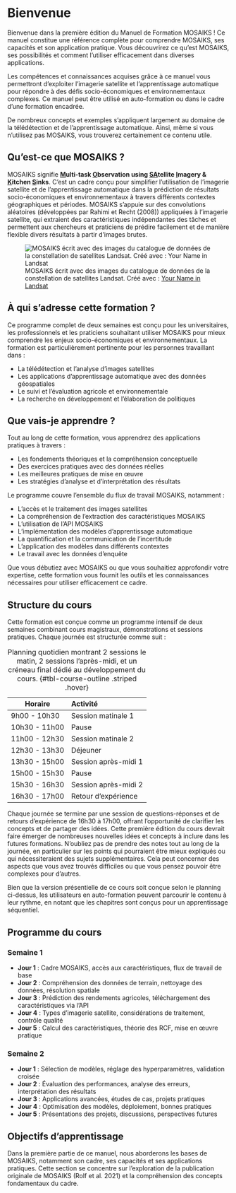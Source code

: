 # Bienvenue {.unnumbered}

Bienvenue dans la première édition du Manuel de Formation MOSAIKS ! Ce manuel constitue une référence complète pour comprendre MOSAIKS, ses capacités et son application pratique. Vous découvrirez ce qu'est MOSAIKS, ses possibilités et comment l'utiliser efficacement dans diverses applications.

Les compétences et connaissances acquises grâce à ce manuel vous permettront d'exploiter l'imagerie satellite et l'apprentissage automatique pour répondre à des défis socio-économiques et environnementaux complexes. Ce manuel peut être utilisé en auto-formation ou dans le cadre d'une formation encadrée.

De nombreux concepts et exemples s'appliquent largement au domaine de la télédétection et de l'apprentissage automatique. Ainsi, même si vous n'utilisez pas MOSAIKS, vous trouverez certainement ce contenu utile.

## Qu'est-ce que MOSAIKS ?

MOSAIKS signifie **<ins>M</ins>ulti-task <ins>O</ins>bservation using <ins>SA</ins>tellite <ins>I</ins>magery & <ins>K</ins>itchen <ins>S</ins>inks**. C'est un cadre conçu pour simplifier l'utilisation de l'imagerie satellite et de l'apprentissage automatique dans la prédiction de résultats socio-économiques et environnementaux à travers différents contextes géographiques et périodes. MOSAIKS s'appuie sur des convolutions aléatoires (développées par Rahimi et Recht (2008)) appliquées à l'imagerie satellite, qui extraient des caractéristiques indépendantes des tâches et permettent aux chercheurs et praticiens de prédire facilement et de manière flexible divers résultats à partir d'images brutes.

![MOSAIKS écrit avec des images du catalogue de données de la constellation de satellites Landsat. Créé avec : [Your Name in Landsat](https://landsat.gsfc.nasa.gov/apps/YourNameInLandsat-main/)](images/mosaiks-in-landsat.png){#fig-mosaiks-in-landsat}

## À qui s'adresse cette formation ?

Ce programme complet de deux semaines est conçu pour les universitaires, les professionnels et les praticiens souhaitant utiliser MOSAIKS pour mieux comprendre les enjeux socio-économiques et environnementaux. La formation est particulièrement pertinente pour les personnes travaillant dans :

- La télédétection et l'analyse d'images satellites
- Les applications d'apprentissage automatique avec des données géospatiales
- Le suivi et l'évaluation agricole et environnementale
- La recherche en développement et l'élaboration de politiques

## Que vais-je apprendre ?

Tout au long de cette formation, vous apprendrez des applications pratiques à travers :

- Les fondements théoriques et la compréhension conceptuelle
- Des exercices pratiques avec des données réelles
- Les meilleures pratiques de mise en œuvre
- Les stratégies d'analyse et d'interprétation des résultats

Le programme couvre l'ensemble du flux de travail MOSAIKS, notamment :

- L'accès et le traitement des images satellites
- La compréhension de l'extraction des caractéristiques MOSAIKS
- L'utilisation de l'API MOSAIKS
- L'implémentation des modèles d'apprentissage automatique
- La quantification et la communication de l'incertitude
- L'application des modèles dans différents contextes
- Le travail avec les données d'enquête

Que vous débutiez avec MOSAIKS ou que vous souhaitiez approfondir votre expertise, cette formation vous fournit les outils et les connaissances nécessaires pour utiliser efficacement ce cadre.

## Structure du cours

Cette formation est conçue comme un programme intensif de deux semaines combinant cours magistraux, démonstrations et sessions pratiques. Chaque journée est structurée comme suit :

| **Horaire**     | **Activité**           |
|-----------------|:-----------------------|
| 9h00 - 10h30    | Session matinale 1     |
| 10h30 - 11h00   | Pause                  |
| 11h00 - 12h30   | Session matinale 2     |
| 12h30 - 13h30   | Déjeuner               |
| 13h30 - 15h00   | Session après-midi 1   |
| 15h00 - 15h30   | Pause                  |
| 15h30 - 16h30   | Session après-midi 2   |
| 16h30 - 17h00   | Retour d'expérience    |

: Planning quotidien montrant 2 sessions le matin, 2 sessions l'après-midi, et un créneau final dédié au développement du cours. {#tbl-course-outline .striped .hover}

Chaque journée se termine par une session de questions-réponses et de retours d'expérience de 16h30 à 17h00, offrant l'opportunité de clarifier les concepts et de partager des idées. Cette première édition du cours devrait faire émerger de nombreuses nouvelles idées et concepts à inclure dans les futures formations. N'oubliez pas de prendre des notes tout au long de la journée, en particulier sur les points qui pourraient être mieux expliqués ou qui nécessiteraient des sujets supplémentaires. Cela peut concerner des aspects que vous avez trouvés difficiles ou que vous pensez pouvoir être complexes pour d'autres.

Bien que la version présentielle de ce cours soit conçue selon le planning ci-dessus, les utilisateurs en auto-formation peuvent parcourir le contenu à leur rythme, en notant que les chapitres sont conçus pour un apprentissage séquentiel.

## Programme du cours

### Semaine 1

- **Jour 1** : Cadre MOSAIKS, accès aux caractéristiques, flux de travail de base
- **Jour 2** : Compréhension des données de terrain, nettoyage des données, résolution spatiale
- **Jour 3** : Prédiction des rendements agricoles, téléchargement des caractéristiques via l'API
- **Jour 4** : Types d'imagerie satellite, considérations de traitement, contrôle qualité
- **Jour 5** : Calcul des caractéristiques, théorie des RCF, mise en œuvre pratique

### Semaine 2

- **Jour 1** : Sélection de modèles, réglage des hyperparamètres, validation croisée
- **Jour 2** : Évaluation des performances, analyse des erreurs, interprétation des résultats
- **Jour 3** : Applications avancées, études de cas, projets pratiques
- **Jour 4** : Optimisation des modèles, déploiement, bonnes pratiques
- **Jour 5** : Présentations des projets, discussions, perspectives futures

::: {.callout-note}
## Objectifs d'apprentissage

Dans la première partie de ce manuel, nous aborderons les bases de MOSAIKS, notamment son cadre, ses capacités et ses applications pratiques. Cette section se concentre sur l'exploration de la publication originale de MOSAIKS (Rolf et al. 2021) et la compréhension des concepts fondamentaux du cadre.
:::
